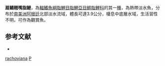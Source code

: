 {{Speciesbox
| status = NE
| status_system = IUCN3.1
| genus = Pyrrhulina
| species = rachoviana
| authority = [[Myers|Myers]], 1926
| synonyms = *''Pyrrhulina rachoviata''<br /><small>Myers, 1926</small>
*''Pyrrhulina rachowiana''<br /><small>Myers, 1926</small>
}}
'''扇鰭翹嘴脂鯉'''，為[[輻鰭魚綱|輻鰭魚綱]][[脂鯉目|脂鯉目]][[脂鯉亞目|脂鯉亞目]][[鱂脂鯉科|鱂脂鯉科]]的其一[[種|種]]，為熱帶淡水魚，分布於[[南美洲|南美洲]][[阿根廷|阿根廷]]北部淡水流域，體長可達3.9公分，棲息中底層水域，生活習性不明，可作為觀賞魚。

==参考文献==
{{refbegin}}
*{{FishBase_species|genus=Pyrrhulina|species=rachoviana|year=2013|month=10}}
{{refend}}
{{Taxonbar|from=Q3754533}}

[[Category:翹嘴脂鯉屬|rachoviana]]
[[Category:1926年描述的魚類|P]]